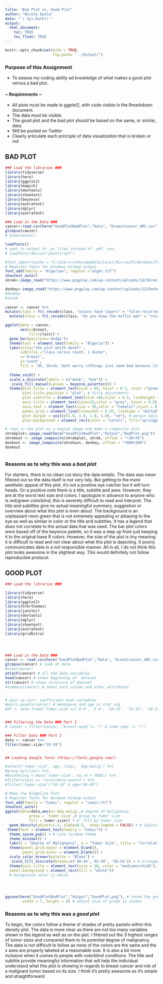 ```yaml
---
title: "Bad Plot vs. Good Plot"
author: "Nicole Ayala"
date: "`r Sys.Date()`"
output: 
  html_document:
    toc: TRUE
    toc_float: TRUE
---
```


```r
knitr::opts_chunk$set(echo = TRUE, 
                      fig.path= "../Output/")
```

### **Purpose of this Assignment**
- To assess my coding ability ad knowledge of what makes a good plot versus a bad plot.

#### ~ Requirements ~
- All plots must be made in ggplot2, with code visible in the Rmarkdown document.
- The data must be visible.
- The good plot and the bad plot should be based on the same, or similar, data.
- Will be posted on Twitter
- Clearly articulate each principle of data visualization that is broken or not

## BAD PLOT




```r
### Load the libraries ###
library(tidyverse)
library(here)
library(ggplot2)
library(magick)
library(devtools)
library(showtext)
library(beyonce)
library(extrafont)
library(dplyr)
library(extrafont)

### Load in the Data ###
cancer<-read.csv(here("GoodPlotBadPlot","Data", "breastcancer_UMC.csv")) # loading data
glimpse(cancer)
# View(cancer)

loadfonts()
# want to output to .ps files instead of .pdf, use:
# loadfonts(device="postscript")
```
```r
#font_import(paths = "C:/Users/nikky/AppData/Local/Microsoft/Windows/Fonts")
# Register fonts for Windows bitmap output
font_add(family = "Algerian", regular ="alger.ttf")
showtext_auto()
shrek<-image_read("https://www.pngplay.com/wp-content/uploads/14/Shrek-Family-Transparent-Free-PNG.png")

donkey<-image_read("https://www.pngplay.com/wp-content/uploads/12/Donkey-From-Shrek-Download-Free-PNG.png")
#donkey
#shrek
 
cancer <- cancer %>% 
mutate(class = fct_recode(class, "onions have layers" = "false-recurrence-events")) %>%
  mutate(class = fct_recode(class, "do you know the muffin man" = "recurrence-events")) 
``` 
```r
ggplot(data = cancer, 
       aes(x=breast, 
           fill=class)) +
  geom_bar(position='dodge')+
  theme(text = element_text(family = "Algeria")) +
  labs(title='the ploT whith datA?!',
       subtitle ="class versus count, i dunno", 
       x='breast',
       y='count', 
       fill = 'Oh, Shrek. Dont worry.\nThings just seem bad because its dark and rainy\nand Fionas father hired a sleazy hitman to whack you.') +
  
  theme_void() +
  scale_x_discrete(labels = c("donk", "kee")) +
   scale_fill_manual(values = beyonce_palette(8)) +
  theme(plot.title = element_text(size = 95, hjust = 0.5, color ="green3"),
        plot.title.position = "plot", # title adjustments
        plot.subtitle = element_text(size =86,hjust = 0.5, lineheight = 1.1, color = "green2"),
        axis.title = element_text(size=33,color = "grey", hjust = 0.5), # title adjustments
        axis.text = element_text(size = 95,color = "tomato1",hjust = 0.5), # text adjustments
        panel.grid = element_line(linewidth = 0.35, linetype = "dotted", color = "grey"), # background gridlines
        plot.margin = unit(c(1.0, 1.0, 1.0, 1.0), "cm"), # margin adjustments
        plot.background = element_rect(color = "coral1", fill="springgreen1"))

```  
```r
# read in the plot as a magick image and make a composite plot
shrekplot<-image_read(here("GoodPlotBadPlot","Output","BadPlot.png"))
shrekout <- image_composite(shrekplot, shrek, offset = "+30+70") 
donkout <- image_composite(shrekout, donkey, offset = "+800+200")
donkout 



```




### Reasons as to why this was a *bad plot*

For starters, there is no clean cut story the data entails. The data was never filtered out so the data itself is not very tidy. But getting to the more aesthetic appeal of this plot, it's not a positive eye catcher but it will turn heads. On a positive note there is a title, subtitle and  axes. However, they are at the worst text size and colors. I apologize in advance to anyone who is red/green colorblind, this is severely difficult to read and interpret. The title and subtitles give no actual meaningful summary, suggestion or overview about what this plot is even about. The background is an unpleasant neon green that is not extremely appealing or pleasing to the eye as well as similar in color ot the title and subtitles. It has a legend that does not correlate to the actual data that was used. The bar plot colors were based off of the beyonce palette, so it was a step up from just keeping it to the original base R colors. However, the size of the plot is tiny meaning it is difficult to read and not clear about what this plot is depicting. It poorly communicates data in a not responsible manner. All in all, I do not think this plot looks awesome in the slightest way. This would definitely not follow reproducible protocol.

## GOOD PLOT

```r

### Load the libraries ###

library(tidyverse)
library(here)
library(ggplot2)
library(hrbrthemes)
library(janitor)
library(devtools)
library(dplyr)
library(showtext)
library(extrafont)
library(gridExtra)




### Load in the Data ###
cancer <- read.csv(here("GoodPlotBadPlot","Data", "breastcancer_UMC.csv"))
glimpse(cancer) # look at data
#View(cancer)
attach(cancer) # all the data variables
head(cancer) # shows beginning of  dataset
str(cancer) # shows structure of dataset
#summary(cancer) # shows each column and other attributes


# pair up corr. coefficient btwn variables
#pairs.panels(cancer) # menopause and age is stat sig 
#df <- data.frame(`tumor-size`=c('0-4', '5-9', '10-14', '15-19', '20-24', '25-29', '30-34', '35-39', '40-44', '45-49', '50-54'))


### Filtering the Data ### Part 1
# cancer = filter(cancer, `breast-quad`!= '?' & node.caps != '?')

### Filter Data ### Part 2
data <- cancer %>%
filter(tumor.size>"35-39") 


## Loading Google fonts (https://fonts.google.com/)

#select('tumor_size', age, class, `deg-malig`) %>%
#group_by(class) %>%
#mutate(avg = mean(`tumor-size`, na.rm = TRUE)) %>%
#filter(class == "recurrence-events") %>%
#filter('tumor-size'>"10-14" & age<"60-69")

```
```r
# Make the Ridgeline Plot
# Register fonts for Windows bitmap output
font_add(family = "Comic", regular = "comic.ttf")
showtext_auto()
ggplot(data=data,aes(x=`deg.malig`,# degree of malignancy
           group = `tumor.size`,# group by tumor size
           fill = tumor.size)) + #  fill by tumor size
  geom_density(adjust=1.5, alpha=0.5,  show.legend = FALSE) + # adjusting size
 theme(text = element_text(family = "Comic")) +
  theme_ipsum_pub() + # cute rainbow theme
  theme_minimal() +
  labs(x = "Degree of Malignancy", y = "Tumor Size", title = "Correlation of the Degree of Malignancy w/ Tumor Size within Patients that Have Breast Cancer", subtitle = "There are 3 ranges of tumor sizes from 40-54 (cm) depicting the larger the mass size of the tumor, the more risk it will be malignant.") + # title and subtitles + x and y axes
  theme(panel.grid.major = element_blank(),
        panel.grid.minor = element_blank()) +
  scale_color_brewer(palette = "Blues") +
   scale_fill_discrete(breaks=c('40-44','45-49', '50-54')) + # arranged order of legend
  theme(axis.title = element_text(size = 30, color = "mediumorchid4"),
  panel.background = element_rect(fill = "white"))
  # background color is white


   

ggsave(here("GoodPlotBadPlot","Output","GoodPlot.png"), # saved the good plot
        width = 7, height = 8) # adjust size of graph in inches

```
### Reasons as to why this was a *good plot*

To begin, the colors follow a theme of shades of pretty pastels within this density plot. The data is more clear as there are not too many variables shown in the legend as well as on the plot. I filtered out the 3 highest ranges of tumor sizes and compared them to its potential degree of malignancy. The data is not difficult to follow as none of the colors are the same and the x axes are properly labeled at a reasonable size. It is also a bit more inclusive when it comes to people with colorblind conditions. The title and subtitle provide meaningful information that will help the individual understand what this plot is showing in regards to breast cancer and risk of a malignant tumor based on its size. I think it's pretty awesome as it's simple and straightforward.
